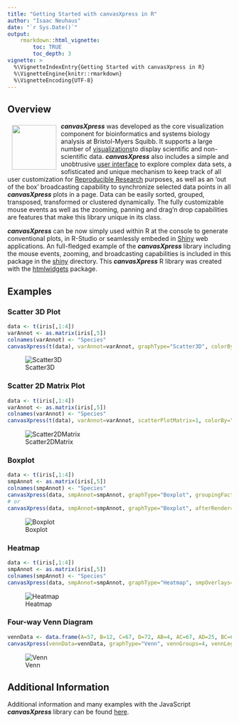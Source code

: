 ```yaml
---
title: "Getting Started with canvasXpress in R"
author: "Isaac Neuhaus"
date: "`r Sys.Date()`"
output: 
    rmarkdown::html_vignette:
        toc: TRUE
        toc_depth: 3
vignette: >
  %\VignetteIndexEntry{Getting Started with canvasXpress in R}
  %\VignetteEngine{knitr::rmarkdown}
  %\VignetteEncoding{UTF-8}
---
```

## Overview

<a href="http://www.canvasxpress.org"><img src="images/brand3.png" align="left" hspace="10" vspace="6" width="100"></a>

***canvasXpress*** was developed as the core visualization component for bioinformatics and systems biology analysis
at Bristol-Myers Squibb. It supports a large number of [visualizations ](http://canvasxpress.org/html/gallery.html)to display scientific and non-scientific
data. ***canvasXpress*** also includes a simple and unobtrusive [user interface](http://canvasxpress.org/html/user-interface.html) to explore complex data sets, a sofisticated and unique mechanism to keep track of all user customization for [Reproducible Research ](http://canvasxpress.org/html/reproducible-research.html) purposes, as well as an 'out of the box'
broadcasting capability to synchronize selected data points in all ***canvasXpress*** plots in a page. Data can
be easily sorted, grouped, transposed, transformed or clustered dynamically. The fully customizable mouse events
as well as the zooming, panning and drag'n drop capabilities are features that make this library unique in its
class.

***canvasXpress*** can be now simply used within R at the console to generate conventional plots, in R-Studio
or seamlessly embeded in [Shiny](http://shiny.rstudio.com) web applications. An full-fledged example of the ***canvasXpress*** library including the mouse events, zooming, and broadcasting capabilities is included in this package in the [shiny](shiny/example3) directory. This ***canvasXpress*** R library was created with the [htmlwidgets](https://github.com/ramnathv/htmlwidgets) package.

## Examples

### Scatter 3D Plot

```r
data <- t(iris[,1:4])
varAnnot <- as.matrix(iris[,5])
colnames(varAnnot) <- "Species"
canvasXpress(t(data), varAnnot=varAnnot, graphType="Scatter3D", colorBy="Species")
```
![Scatter3D](images/R-Scatter3D.png)

### Scatter 2D Matrix Plot

```r
data <- t(iris[,1:4])
varAnnot <- as.matrix(iris[,5])
colnames(varAnnot) <- "Species"
canvasXpress(t(data), varAnnot=varAnnot, scatterPlotMatrix=1, colorBy="Species")
```
![Scatter2DMatrix](images/R-Scatter2DMatrix.png)

### Boxplot

```r
data <- t(iris[,1:4])
smpAnnot <- as.matrix(iris[,5])
colnames(smpAnnot) <- "Species"
canvasXpress(data, smpAnnot=smpAnnot, graphType="Boxplot", groupingFactors=list("Species"))
# or
canvasXpress(data, smpAnnot=smpAnnot, graphType="Boxplot", afterRender=list(list("groupSamples", list("Species"))))
```
![Boxplot](images/R-Boxplot.png)

### Heatmap

```r
data <- t(iris[,1:4])
smpAnnot <- as.matrix(iris[,5])
colnames(smpAnnot) <- "Species"
canvasXpress(data, smpAnnot=smpAnnot, graphType="Heatmap", smpOverlays=list("Species"), variablesClustered=TRUE, showSampleNames=FALSE)
```
![Heatmap](images/R-Heatmap.png)

### Four-way Venn Diagram

```r
vennData <- data.frame(A=57, B=12, C=67, D=72, AB=4, AC=67, AD=25, BC=67, BD=27, CD=38, ABC=69, ABD=28, ACD=52, BCD=46, ABCD=3)
canvasXpress(vennData=vennData, graphType="Venn", vennGroups=4, vennLegend=list(A="List1", B="List2", C="List3", D="List4"))
```
![Venn](images/R-Venn.png)

## Additional Information 

Additional information and many examples with the JavaScript ***canvasXpress*** library can be found
[here](http://canvasxpress.org).

